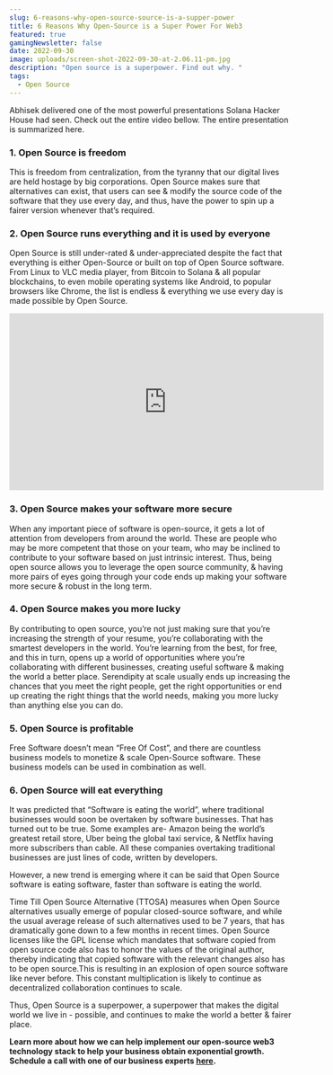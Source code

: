 ```yaml
---
slug: 6-reasons-why-open-source-source-is-a-supper-power
title: 6 Reasons Why Open-Source is a Super Power For Web3
featured: true
gamingNewsletter: false
date: 2022-09-30
image: uploads/screen-shot-2022-09-30-at-2.06.11-pm.jpg
description: "Open source is a superpower. Find out why. "
tags:
  - Open Source
---
```


Abhisek delivered one of the most powerful presentations Solana Hacker House had seen. Check out the entire video bellow. The entire presentation is summarized here.

### 1. Open Source is freedom

This is freedom from centralization, from the tyranny that our digital lives are held hostage by big corporations. Open Source makes sure that alternatives can exist, that users can see & modify the source code of the software that they use every day, and thus, have the power to spin up a fairer version whenever that’s required.

### 2. Open Source runs everything and it is used by everyone

Open Source is still under-rated & under-appreciated despite the fact that everything is either Open-Source or built on top of Open Source software. From Linux to VLC media player, from Bitcoin to Solana & all popular blockchains, to even mobile operating systems like Android, to popular browsers like Chrome, the list is endless & everything we use every day is made possible by Open Source.

<iframe width="560" height="315" src="https://www.youtube.com/embed/wSpUxCkBUj0" title="YouTube video player" frameBorder="0" allow="accelerometer; autoplay; clipboard-write; encrypted-media; gyroscope; picture-in-picture" allowFullScreen></iframe>

### 3. Open Source makes your software more secure

When any important piece of software is open-source, it gets a lot of attention from developers from around the world. These are people who may be more competent that those on your team, who may be inclined to contribute to your software based on just intrinsic interest. Thus, being open source allows you to leverage the open source community, & having more pairs of eyes going through your code ends up making your software more secure & robust in the long term.

### 4. Open Source makes you more lucky

By contributing to open source, you’re not just making sure that you’re increasing the strength of your resume, you’re collaborating with the smartest developers in the world. You’re learning from the best, for free, and this in turn, opens up a world of opportunities where you’re collaborating with different businesses, creating useful software & making the world a better place. Serendipity at scale usually ends up increasing the chances that you meet the right people, get the right opportunities or end up creating the right things that the world needs, making you more lucky than anything else you can do.

### 5. Open Source is profitable

Free Software doesn’t mean “Free Of Cost”, and there are countless business models to monetize & scale Open-Source software. These business models can be used in combination as well.

### 6. Open Source will eat everything

It was predicted that “Software is eating the world”, where traditional businesses would soon be overtaken by software businesses. That has turned out to be true. Some examples are- Amazon being the world’s greatest retail store, Uber being the global taxi service, & Netflix having more subscribers than cable. All these companies overtaking traditional businesses are just lines of code, written by developers.

However, a new trend is emerging where it can be said that Open Source software is eating software, faster than software is eating the world.

Time Till Open Source Alternative (TTOSA) measures when Open Source alternatives usually emerge of popular closed-source software, and while the usual average release of such alternatives used to be 7 years, that has dramatically gone down to a few months in recent times. Open Source licenses like the GPL license which mandates that software copied from open source code also has to honor the values of the original author, thereby indicating that copied software with the relevant changes also has to be open source.This is resulting in an explosion of open source software like never before. This constant multiplication is likely to continue as decentralized collaboration continues to scale.

Thus, Open Source is a superpower, a superpower that makes the digital world we live in - possible, and continues to make the world a better & fairer place.

**Learn more about how we can help implement our open-source web3 technology stack to help your business obtain exponential growth. Schedule a call with one of our business experts [here](https://enterprise.holaplex.com/contact).**
